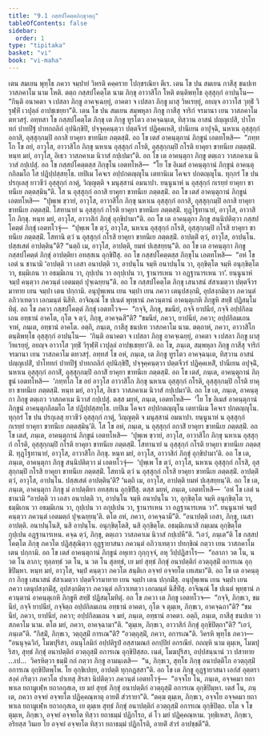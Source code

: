 ```yaml
---
title: "9.1 กสฺสปโคตฺตภิกฺขุวตฺถุ"
tableOfContents: false
sidebar:
  order: 1
type: "tipitaka"
basket: "vi"
book: "vi-maha"
---
```



<DynamicBreadcrumb />

<Division number="380" book="vi-maha">

<Paragraph number="1774" book="vi-maha">
เตน สมเยน พุทฺโธ ภควา จมฺปายํ วิหรติ คคฺคราย โปกฺขรณิยา ตีเร. เตน โข ปน สมเยน กาสีสุ ชนปเท วาสภคาโม นาม โหติ. ตตฺถ กสฺสปโคตฺโต นาม ภิกฺขุ อาวาสิโก โหติ ตนฺติพทฺโธ อุสฺสุกฺกํ อาปนฺโน—  “กินฺติ อนาคตา จ เปสลา ภิกฺขู อาคจฺเฉยฺยุํ, อาคตา จ เปสลา ภิกฺขู ผาสุ วิหเรยฺยุํ, อยญฺจ อาวาโส วุทฺธิํ วิรุฬฺหิํ เวปุลฺลํ อาปชฺเชยฺยา”ติ. เตน โข ปน สมเยน สมฺพหุลา ภิกฺขู กาสีสุ จาริกํ จรมานา เยน วาสภคาโม ตทวสรุํ. อทฺทสา โข กสฺสปโคตฺโต ภิกฺขุ เต ภิกฺขู ทูรโตว อาคจฺฉนฺเต, ทิสฺวาน อาสนํ ปญฺญเปสิ, ปาโททกํ ปาทปีฐํ ปาทกถลิกํ อุปนิกฺขิปิ, ปจฺจุคฺคนฺตฺวา ปตฺตจีวรํ ปฏิคฺคเหสิ, ปานีเยน อาปุจฺฉิ, นหาเน อุสฺสุกฺกํ อกาสิ, อุสฺสุกฺกมฺปิ อกาสิ ยาคุยา ขาทนีเย ภตฺตสฺมิํ. อถ โข เตสํ อาคนฺตุกานํ ภิกฺขูนํ เอตทโหสิ—  “ภทฺทโก โข อยํ, อาวุโส, อาวาสิโก ภิกฺขุ นหาเน อุสฺสุกฺกํ กโรติ, อุสฺสุกฺกมฺปิ กโรติ ยาคุยา ขาทนีเย ภตฺตสฺมิํ. หนฺท มยํ, อาวุโส, อิเธว วาสภคาเม นิวาสํ กปฺเปมา”ติ. อถ โข เต อาคนฺตุกา ภิกฺขู ตตฺเถว วาสภคาเม นิวาสํ กปฺเปสุํ.
</Paragraph>

<Paragraph number="1775" book="vi-maha">
อถ โข กสฺสปโคตฺตสฺส ภิกฺขุโน เอตทโหสิ—  “โย โข อิเมสํ อาคนฺตุกานํ ภิกฺขูนํ อาคนฺตุกกิลมโถ โส ปฏิปฺปสฺสทฺโธ. เยปิเม โคจเร อปฺปกตญฺญุโน เตทานิเม โคจเร ปกตญฺญุโน. ทุกฺกรํ โข ปน ปรกุเลสุ ยาวชีวํ อุสฺสุกฺกํ กาตุํ, วิญฺญตฺติ จ มนุสฺสานํ อมนาปา. ยนฺนูนาหํ น อุสฺสุกฺกํ กเรยฺยํ ยาคุยา ขาทนีเย ภตฺตสฺมินฺ”ติ. โส น อุสฺสุกฺกํ อกาสิ ยาคุยา ขาทนีเย ภตฺตสฺมิํ.
</Paragraph>

<Paragraph number="1776" book="vi-maha">
อถ โข เตสํ อาคนฺตุกานํ ภิกฺขูนํ เอตทโหสิ—  “ปุพฺเพ ขฺวายํ, อาวุโส, อาวาสิโก ภิกฺขุ นหาเน อุสฺสุกฺกํ อกาสิ, อุสฺสุกฺกมฺปิ อกาสิ ยาคุยา ขาทนีเย ภตฺตสฺมิํ. โสทานายํ น อุสฺสุกฺกํ กโรติ ยาคุยา ขาทนีเย ภตฺตสฺมิํ. ทุฏฺโฐทานายํ, อาวุโส, อาวาสิโก ภิกฺขุ. หนฺท มยํ, อาวุโส, อาวาสิกํ ภิกฺขุํ อุกฺขิปามา”ติ.
</Paragraph>

<Paragraph number="1777" book="vi-maha">
อถ โข เต อาคนฺตุกา ภิกฺขู สนฺนิปติตฺวา กสฺสปโคตฺตํ ภิกฺขุํ เอตทโวจุํ—  “ปุพฺเพ โข ตฺวํ, อาวุโส, นหาเน อุสฺสุกฺกํ กโรสิ, อุสฺสุกฺกมฺปิ กโรสิ ยาคุยา ขาทนีเย ภตฺตสฺมิํ. โสทานิ ตฺวํ น อุสฺสุกฺกํ กโรสิ ยาคุยา ขาทนีเย ภตฺตสฺมิํ. อาปตฺติํ ตฺวํ, อาวุโส, อาปนฺโน. ปสฺสเสตํ อาปตฺตินฺ”ติ? “นตฺถิ เม, อาวุโส, อาปตฺติ, ยมหํ ปเสฺสยฺยนฺ”ติ. อถ โข เต อาคนฺตุกา ภิกฺขู กสฺสปโคตฺตํ ภิกฺขุํ อาปตฺติยา อทสฺสเน อุกฺขิปิํสุ.
</Paragraph>

<Paragraph number="1778" book="vi-maha">
อถ โข กสฺสปโคตฺตสฺส ภิกฺขุโน เอตทโหสิ—  “อหํ โข เอตํ น ชานามิ ‘อาปตฺติ วา เอสา อนาปตฺติ วา, อาปนฺโน จมฺหิ อนาปนฺโน วา, อุกฺขิตฺโต จมฺหิ อนุกฺขิตฺโต วา, ธมฺมิเกน วา อธมฺมิเกน วา, กุปฺเปน วา อกุปฺเปน วา, ฐานารเหน วา อฏฺฐานารเหน วา’. ยนฺนูนาหํ จมฺปํ คนฺตฺวา ภควนฺตํ เอตมตฺถํ ปุจฺเฉยฺยนฺ”ติ. อถ โข กสฺสปโคตฺโต ภิกฺขุ เสนาสนํ สํสาเมตฺวา ปตฺตจีวรมาทาย เยน จมฺปา เตน ปกฺกามิ. อนุปุพฺเพน เยน จมฺปา เยน ภควา เตนุปสงฺกมิ, อุปสงฺกมิตฺวา ภควนฺตํ อภิวาเทตฺวา เอกมนฺตํ นิสีทิ. อาจิณฺณํ โข ปเนตํ พุทฺธานํ ภควนฺตานํ อาคนฺตุเกหิ ภิกฺขูหิ สทฺธิํ ปฏิสมฺโมทิตุํ. อถ โข ภควา กสฺสปโคตฺตํ ภิกฺขุํ เอตทโวจ—  “กจฺจิ, ภิกฺขุ, ขมนียํ, กจฺจิ ยาปนียํ, กจฺจิ อปฺปกิลมเถน อทฺธานํ อาคโต, กุโต จ ตฺวํ, ภิกฺขุ, อาคจฺฉสี”ติ? “ขมนียํ, ภควา, ยาปนียํ, ภควา; อปฺปกิลมเถน จาหํ, ภนฺเต, อทฺธานํ อาคโต. อตฺถิ, ภนฺเต, กาสีสุ ชนปเท วาสภคาโม นาม. ตตฺถาหํ, ภควา, อาวาสิโก ตนฺติพทฺโธ อุสฺสุกฺกํ อาปนฺโน—  ‘กินฺติ อนาคตา จ เปสลา ภิกฺขู อาคจฺเฉยฺยุํ, อาคตา จ เปสลา ภิกฺขู ผาสุ วิหเรยฺยุํ, อยญฺจ อาวาโส วุทฺธิํ วิรุฬฺหิํ เวปุลฺลํ อาปชฺเชยฺยา’ติ. อถ โข, ภนฺเต, สมฺพหุลา ภิกฺขู กาสีสุ จาริกํ จรมานา เยน วาสภคาโม ตทวสรุํ. อทฺทสํ โข อหํ, ภนฺเต, เต ภิกฺขู ทูรโตว อาคจฺฉนฺเต, ทิสฺวาน อาสนํ ปญฺญเปสิํ, ปาโททกํ ปาทปีฐํ ปาทกถลิกํ อุปนิกฺขิปิํ, ปจฺจุคฺคนฺตฺวา ปตฺตจีวรํ ปฏิคฺคเหสิํ, ปานีเยน อปุจฺฉิํ, นหาเน อุสฺสุกฺกํ อกาสิํ, อุสฺสุกฺกมฺปิ อกาสิํ ยาคุยา ขาทนีเย ภตฺตสฺมิํ. อถ โข เตสํ, ภนฺเต, อาคนฺตุกานํ ภิกฺขูนํ เอตทโหสิ—  ‘ภทฺทโก โข อยํ อาวุโส อาวาสิโก ภิกฺขุ นหาเน อุสฺสุกฺกํ กโรติ, อุสฺสุกฺกมฺปิ กโรติ ยาคุยา ขาทนีเย ภตฺตสฺมิํ. หนฺท มยํ, อาวุโส, อิเธว วาสภคาเม นิวาสํ กปฺเปมา’ติ. อถ โข เต, ภนฺเต, อาคนฺตุกา ภิกฺขู ตตฺเถว วาสภคาเม นิวาสํ กปฺเปสุํ. ตสฺส มยฺหํ, ภนฺเต, เอตทโหสิ—  ‘โย โข อิเมสํ อาคนฺตุกานํ ภิกฺขูนํ อาคนฺตุกกิลมโถ โส ปฏิปฺปสฺสทฺโธ. เยปิเม โคจเร อปฺปกตญฺญุโน เตทานิเม โคจเร ปกตญฺญุโน. ทุกฺกรํ โข ปน ปรกุเลสุ ยาวชีวํ อุสฺสุกฺกํ กาตุํ, วิญฺญตฺติ จ มนุสฺสานํ อมนาปา. ยนฺนูนาหํ น อุสฺสุกฺกํ กเรยฺยํ ยาคุยา ขาทนีเย ภตฺตสฺมินฺ’ติ. โส โข อหํ, ภนฺเต, น อุสฺสุกฺกํ อกาสิํ ยาคุยา ขาทนีเย ภตฺตสฺมิํ. อถ โข เตสํ, ภนฺเต, อาคนฺตุกานํ ภิกฺขูนํ เอตทโหสิ—  ‘ปุพฺเพ ขฺวายํ, อาวุโส, อาวาสิโก ภิกฺขุ นหาเน อุสฺสุกฺกํ กโรติ, อุสฺสุกฺกมฺปิ กโรติ ยาคุยา ขาทนีเย ภตฺตสฺมิํ. โสทานายํ น อุสฺสุกฺกํ กโรติ ยาคุยา ขาทนีเย ภตฺตสฺมิํ. ทุฏฺโฐทานายํ, อาวุโส, อาวาสิโก ภิกฺขุ. หนฺท มยํ, อาวุโส, อาวาสิกํ ภิกฺขุํ อุกฺขิปามา’ติ. อถ โข เต, ภนฺเต, อาคนฺตุกา ภิกฺขู สนฺนิปติตฺวา มํ เอตทโวจุํ—  ‘ปุพฺเพ โข ตฺวํ, อาวุโส, นหาเน อุสฺสุกฺกํ กโรสิ, อุสฺสุกฺกมฺปิ กโรสิ ยาคุยา ขาทนีเย ภตฺตสฺมิํ. โสทานิ ตฺวํ น อุสฺสุกฺกํ กโรสิ ยาคุยา ขาทนีเย ภตฺตสฺมิํ. อาปตฺติํ ตฺวํ, อาวุโส, อาปนฺโน. ปสฺสเสตํ อาปตฺตินฺ’ติ? ‘นตฺถิ เม, อาวุโส, อาปตฺติ ยมหํ ปเสฺสยฺยนฺ’ติ. อถ โข เต, ภนฺเต, อาคนฺตุกา ภิกฺขู มํ อาปตฺติยา อทสฺสเน อุกฺขิปิํสุ. ตสฺส มยฺหํ, ภนฺเต, เอตทโหสิ—  ‘อหํ โข เอตํ น ชานามิ “อาปตฺติ วา เอสา อนาปตฺติ วา, อาปนฺโน จมฺหิ อนาปนฺโน วา, อุกฺขิตฺโต จมฺหิ อนุกฺขิตฺโต วา, ธมฺมิเกน วา อธมฺมิเกน วา, กุปฺเปน วา อกุปฺเปน วา, ฐานารเหน วา อฏฺฐานารเหน วา”. ยนฺนูนาหํ จมฺปํ คนฺตฺวา ภควนฺตํ เอตมตฺถํ ปุจฺเฉยฺยนฺ’ติ. ตโต อหํ, ภควา, อาคจฺฉามี”ติ. “อนาปตฺติ เอสา, ภิกฺขุ, เนสา อาปตฺติ. อนาปนฺโนสิ, นสิ อาปนฺโน. อนุกฺขิตฺโตสิ, นสิ อุกฺขิตฺโต. อธมฺมิเกนาสิ กมฺเมน อุกฺขิตฺโต กุปฺเปน อฏฺฐานารเหน. คจฺฉ ตฺวํ, ภิกฺขุ, ตตฺเถว วาสภคาเม นิวาสํ กปฺเปหี”ติ. “เอวํ, ภนฺเต”ติ โข กสฺสปโคตฺโต ภิกฺขุ ภควโต ปฏิสฺสุณิตฺวา อุฏฺฐายาสนา ภควนฺตํ อภิวาเทตฺวา ปทกฺขิณํ กตฺวา เยน วาสภคาโม เตน ปกฺกามิ.
</Paragraph>

</Division>
<Division number="381" book="vi-maha">

<Paragraph number="1779" book="vi-maha">
อถ โข เตสํ อาคนฺตุกานํ ภิกฺขูนํ อหุเทว กุกฺกุจฺจํ, อหุ วิปฺปฏิสาโร—  “อลาภา วต โน, น วต โน ลาภา; ทุลฺลทฺธํ วต โน, น วต โน สุลทฺธํ, เย มยํ สุทฺธํ ภิกฺขุํ อนาปตฺติกํ อวตฺถุสฺมิํ อการเณ อุกฺขิปิมฺหา. หนฺท มยํ, อาวุโส, จมฺปํ คนฺตฺวา ภควโต สนฺติเก อจฺจยํ อจฺจยโต เทเสมา”ติ. อถ โข เต อาคนฺตุกา ภิกฺขู เสนาสนํ สํสาเมตฺวา ปตฺตจีวรมาทาย เยน จมฺปา เตน ปกฺกมิํสุ. อนุปุพฺเพน เยน จมฺปา เยน ภควา เตนุปสงฺกมิํสุ, อุปสงฺกมิตฺวา ภควนฺตํ อภิวาเทตฺวา เอกมนฺตํ นิสีทิํสุ. อาจิณฺณํ โข ปเนตํ พุทฺธานํ ภควนฺตานํ อาคนฺตุเกหิ ภิกฺขูหิ สทฺธิํ ปฏิสมฺโมทิตุํ. อถ โข ภควา เต ภิกฺขู เอตทโวจ—  “กจฺจิ, ภิกฺขเว, ขมนียํ, กจฺจิ ยาปนียํ, กจฺจิตฺถ อปฺปกิลมเถน อทฺธานํ อาคตา, กุโต จ ตุมฺเห, ภิกฺขเว, อาคจฺฉถา”ติ? “ขมนียํ, ภควา, ยาปนียํ, ภควา; อปฺปกิลมเถน จ มยํ, ภนฺเต, อทฺธานํ อาคตา. อตฺถิ, ภนฺเต, กาสีสุ ชนปเท วาสภคาโม นาม. ตโต มยํ, ภควา, อาคจฺฉามา”ติ. “ตุมฺเห, ภิกฺขเว, อาวาสิกํ ภิกฺขุํ อุกฺขิปิตฺถา”ติ? “เอวํ, ภนฺเต”ติ. “กิสฺมิํ, ภิกฺขเว, วตฺถุสฺมิํ การเณ”ติ? “อวตฺถุสฺมิํ, ภควา, อการเณ”ติ. วิครหิ พุทฺโธ ภควา—  “อนนุจฺฉวิกํ, โมฆปุริสา, อนนุโลมิกํ อปฺปติรูปํ อสฺสามณกํ อกปฺปิยํ อกรณียํ. กถญฺหิ นาม ตุมฺเห, โมฆปุริสา, สุทฺธํ ภิกฺขุํ อนาปตฺติกํ อวตฺถุสฺมิํ อการเณ อุกฺขิปิสฺสถ. เนตํ, โมฆปุริสา, อปฺปสนฺนานํ วา ปสาทาย …เป…  วิครหิตฺวา ธมฺมิํ กถํ กตฺวา ภิกฺขู อามนฺเตสิ—  “น, ภิกฺขเว, สุทฺโธ ภิกฺขุ อนาปตฺติโก อวตฺถุสฺมิํ อการเณ อุกฺขิปิตพฺโพ. โย อุกฺขิเปยฺย, อาปตฺติ ทุกฺกฏสฺสา”ติ.
</Paragraph>

<Paragraph number="1780" book="vi-maha">
อถ โข เต ภิกฺขู อุฏฺฐายาสนา เอกํสํ อุตฺตราสงฺคํ กริตฺวา ภควโต ปาเทสุ สิรสา นิปติตฺวา ภควนฺตํ เอตทโวจุํ—  “อจฺจโย โน, ภนฺเต, อจฺจคมา ยถาพาเล ยถามูเฬฺห ยถาอกุสเล, เย มยํ สุทฺธํ ภิกฺขุํ อนาปตฺติกํ อวตฺถุสฺมิํ อการเณ อุกฺขิปิมฺหา. เตสํ โน, ภนฺเต, ภควา อจฺจยํ อจฺจยโต ปฏิคฺคณฺหาตุ อายติํ สํวรายา”ติ. “ตคฺฆ ตุมฺเห, ภิกฺขเว, อจฺจโย อจฺจคมา ยถาพาเล ยถามูเฬฺห ยถาอกุสเล, เย ตุมฺเห สุทฺธํ ภิกฺขุํ อนาปตฺติกํ อวตฺถุสฺมิํ อการเณ อุกฺขิปิตฺถ. ยโต จ โข ตุมฺเห, ภิกฺขเว, อจฺจยํ อจฺจยโต ทิสฺวา ยถาธมฺมํ ปฏิกโรถ, ตํ โว มยํ ปฏิคฺคณฺหาม. วุทฺธิเหสา, ภิกฺขเว, อริยสฺส วินเย โย อจฺจยํ อจฺจยโต ทิสฺวา ยถาธมฺมํ ปฏิกโรติ, อายติํ สํวรํ อาปชฺชตี”ติ.
</Paragraph>
</Division>